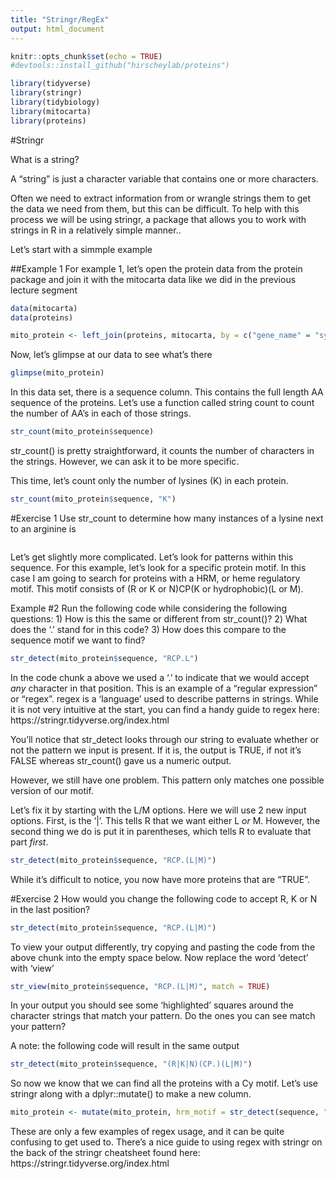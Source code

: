 ---
title: "Stringr/RegEx"
output: html_document
---

```{r setup, include=FALSE}
knitr::opts_chunk$set(echo = TRUE)
#devtools::install_github("hirscheylab/proteins")

library(tidyverse)
library(stringr)
library(tidybiology)
library(mitocarta)
library(proteins)


```

#Stringr 

What is a string? 

A "string" is just a character variable that contains one or more characters.

Often we need to extract information from or wrangle strings them to get the data we need from them, but this can be difficult. To help with this process we will be using stringr, a package that allows you to work with strings in R in a relatively simple manner.. 

Let's start with a simmple example

##Example 1
For example 1, let's open the protein data from the protein package and join it with the mitocarta data like we did in the previous lecture segment
```{r}
data(mitocarta)
data(proteins)

mito_protein <- left_join(proteins, mitocarta, by = c("gene_name" = "symbol"))
```

Now, let's glimpse at our data to see what's there

```{r}
glimpse(mito_protein)
```

In this data set, there is a sequence column. This contains the full length AA sequence of the proteins. Let's use a function called string count to count the number of AA's in each of those strings. 

```{r}
str_count(mito_protein$sequence)
```
str_count() is pretty straightforward, it counts the number of characters in the strings. However, we can ask it to be more specific. 

This time, let's count only the number of lysines (K) in each protein. 

```{r}
str_count(mito_protein$sequence, "K")
```

#Exercise 1
Use str_count to determine how many instances of a lysine next to an arginine is
```{r}

```

Let's get slightly more complicated. Let's look for patterns within this sequence. For this example, let's look for a specific protein motif. In this case I am going to search for proteins with a HRM, or heme regulatory motif. This motif consists of (R or K or N)CP(K or hydrophobic)(L or M).

Example #2
Run the following code while considering the following questions:
1) How is this the same or  different from str_count()?
2) What does the '.' stand for in this code?
3) How does this compare to the sequence motif we want to find?
```{r}
str_detect(mito_protein$sequence, "RCP.L")
```

In the code chunk a above we used a '.' to indicate that we would accept *any* character in that position. This is an example of a "regular expression" or "regex". regex is a 'language' used to describe patterns in strings. While it is not very intuitive at the start, you can find a handy guide to regex here: https://stringr.tidyverse.org/index.html 

You'll notice that str_detect looks through our string to evaluate whether or not the pattern we input is present. If it is, the output is TRUE, if not it's FALSE whereas str_count() gave us a numeric output.

However, we still have one problem. This pattern only matches one possible version of our motif. 

Let's fix it by starting with the L/M options. Here we will use 2 new input options. First, is the '|'. This tells R that we want either L *or* M. However, the second thing we do is put it in parentheses, which tells R to evaluate that part *first*.
```{r}
str_detect(mito_protein$sequence, "RCP.(L|M)")
```
While it's difficult to notice, you now have more proteins that are "TRUE".

#Exercise 2
How would you change the following code to accept R, K or N in the last position?

```{r}
str_detect(mito_protein$sequence, "RCP.(L|M)")
```

To view your output differently, try copying and pasting the code from the above chunk into the empty space below. Now replace the word 'detect' with 'view' 
```{r}
str_view(mito_protein$sequence, "RCP.(L|M)", match = TRUE)
```
In your output you should see some 'highlighted' squares around the character strings that match your pattern. Do the ones you can see match your pattern?
 
A note: the following code will result in the same output
```{r}
str_detect(mito_protein$sequence, "(R|K|N)(CP.)(L|M)")
```

So now we know that we can find all the proteins with a Cy motif. Let's use stringr along with a dplyr::mutate() to make a new column.

```{r}
mito_protein <- mutate(mito_protein, hrm_motif = str_detect(sequence, "(R|K|N)CP.(L|M)"))

```

These are only a few examples of regex usage, and it can be quite confusing to get used to. There's a nice guide to using regex with stringr on the back of the stringr cheatsheet found here: https://stringr.tidyverse.org/index.html 



